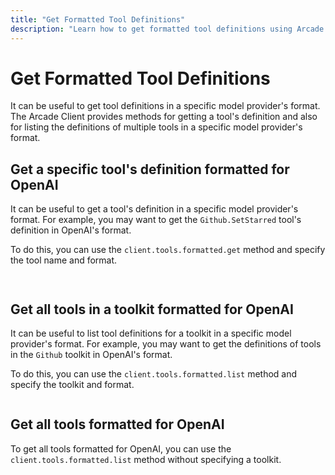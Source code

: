 ```yaml
---
title: "Get Formatted Tool Definitions"
description: "Learn how to get formatted tool definitions using Arcade AI"
---
```


# Get Formatted Tool Definitions

It can be useful to get tool definitions in a specific model provider's format. The Arcade Client provides methods for getting a tool's definition and also for listing the definitions of multiple tools in a specific model provider's format.

## Get a specific tool's definition formatted for OpenAI

It can be useful to get a tool's definition in a specific model provider's format. For example, you may want to get the `Github.SetStarred` tool's definition in OpenAI's format.

To do this, you can use the `client.tools.formatted.get` method and specify the tool name and format.

```python file=<rootDir>/examples/code/home/use-tools/get-formatted-tool-definitions/get_openai_formatted_tool.py

```

<ToggleContent showText="See output" hideText="Hide output">

```yaml file=<rootDir>/examples/code/home/use-tools/get-formatted-tool-definitions/get_openai_formatted_tool_output.json

```

</ToggleContent>

## Get all tools in a toolkit formatted for OpenAI

It can be useful to list tool definitions for a toolkit in a specific model provider's format. For example, you may want to get the definitions of tools in the `Github` toolkit in OpenAI's format.

To do this, you can use the `client.tools.formatted.list` method and specify the toolkit and format.

```python file=<rootDir>/examples/code/home/use-tools/get-formatted-tool-definitions/get_openai_formatted_toolkit.py

```

## Get all tools formatted for OpenAI

To get all tools formatted for OpenAI, you can use the `client.tools.formatted.list` method without specifying a toolkit.

```python file=<rootDir>/examples/code/home/use-tools/get-formatted-tool-definitions/get_openai_formatted_all_tools.py

```
